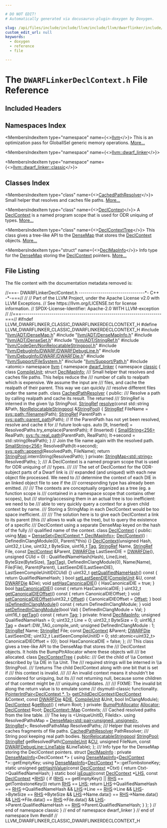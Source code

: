 ```yaml
---

# DO NOT EDIT!
# Automatically generated via docusaurus-plugin-doxygen by Doxygen.

slug: /api/files/include/include/llvm/include/llvm/dwarflinker/include/llvm/dwarflinker/classic/dwarflinkerdeclcontext-h
custom_edit_url: null
keywords:
  - doxygen
  - reference
  - file

---
```





# The `DWARFLinkerDeclContext.h` File Reference

<DoxygenPage pluginConfig={pluginConfig}>



## Included Headers

<IncludesList>
<IncludesListItem
  filePath="llvm/ADT/DenseMap.h"
  permalink="/docs/api/files/include/include/llvm/include/llvm/adt/densemap-h"
  isLocal="true" />
<IncludesListItem
  filePath="llvm/ADT/DenseMapInfo.h"
  permalink="/docs/api/files/include/include/llvm/include/llvm/adt/densemapinfo-h"
  isLocal="true" />
<IncludesListItem
  filePath="llvm/ADT/DenseSet.h"
  permalink="/docs/api/files/include/include/llvm/include/llvm/adt/denseset-h"
  isLocal="true" />
<IncludesListItem
  filePath="llvm/ADT/StringRef.h"
  permalink="/docs/api/files/include/include/llvm/include/llvm/adt/stringref-h"
  isLocal="true" />
<IncludesListItem
  filePath="llvm/CodeGen/NonRelocatableStringpool.h"
  permalink="/docs/api/files/include/include/llvm/include/llvm/codegen/nonrelocatablestringpool-h"
  isLocal="true" />
<IncludesListItem
  filePath="llvm/DebugInfo/DWARF/DWARFDebugLine.h"
  permalink="/docs/api/files/include/include/llvm/include/llvm/debuginfo/include/llvm/debuginfo/dwarf/dwarfdebugline-h"
  isLocal="true" />
<IncludesListItem
  filePath="llvm/DebugInfo/DWARF/DWARFDie.h"
  permalink="/docs/api/files/include/include/llvm/include/llvm/debuginfo/include/llvm/debuginfo/dwarf/dwarfdie-h"
  isLocal="true" />
<IncludesListItem
  filePath="llvm/Support/FileSystem.h"
  permalink="/docs/api/files/include/include/llvm/include/llvm/support/filesystem-h"
  isLocal="true" />
<IncludesListItem
  filePath="llvm/Support/Path.h"
  permalink="/docs/api/files/include/include/llvm/include/llvm/support/path-h"
  isLocal="true" />
<IncludesListItem
  filePath="atomic"
  permalink=""
  isLocal="false" />
</IncludesList>

## Namespaces Index

<MembersIndex>

<MembersIndexItem
  type="namespace"
  name={<><a href="/docs/api/namespaces/llvm">llvm</a></>}>
This is an optimization pass for GlobalISel generic memory operations. <a href="/docs/api/namespaces/llvm/#details">More...</a>
</MembersIndexItem>

<MembersIndexItem
  type="namespace"
  name={<><a href="/docs/api/namespaces/llvm/dwarf-linker">llvm::dwarf_linker</a></>}>
</MembersIndexItem>

<MembersIndexItem
  type="namespace"
  name={<><a href="/docs/api/namespaces/llvm/dwarf-linker/classic">llvm::dwarf_linker::classic</a></>}>
</MembersIndexItem>

</MembersIndex>

## Classes Index

<MembersIndex>

<MembersIndexItem
  type="class"
  name={<><a href="/docs/api/classes/llvm/dwarf-linker/classic/cachedpathresolver">CachedPathResolver</a></>}>
Small helper that resolves and caches file paths. <a href="/docs/api/classes/llvm/dwarf-linker/classic/cachedpathresolver/#details">More...</a>
</MembersIndexItem>

<MembersIndexItem
  type="class"
  name={<><a href="/docs/api/classes/llvm/dwarf-linker/classic/declcontext">DeclContext</a></>}>
A <a href="/docs/api/classes/llvm/dwarf-linker/classic/declcontext">DeclContext</a> is a named program scope that is used for ODR uniquing of types. <a href="/docs/api/classes/llvm/dwarf-linker/classic/declcontext/#details">More...</a>
</MembersIndexItem>

<MembersIndexItem
  type="class"
  name={<><a href="/docs/api/classes/llvm/dwarf-linker/classic/declcontexttree">DeclContextTree</a></>}>
This class gives a tree-like API to the <a href="/docs/api/classes/llvm/densemap">DenseMap</a> that stores the <a href="/docs/api/classes/llvm/dwarf-linker/classic/declcontext">DeclContext</a> objects. <a href="/docs/api/classes/llvm/dwarf-linker/classic/declcontexttree/#details">More...</a>
</MembersIndexItem>

<MembersIndexItem
  type="struct"
  name={<><a href="/docs/api/structs/llvm/dwarf-linker/classic/declmapinfo">DeclMapInfo</a></>}>
Info type for the <a href="/docs/api/classes/llvm/densemap">DenseMap</a> storing the <a href="/docs/api/classes/llvm/dwarf-linker/classic/declcontext">DeclContext</a> pointers. <a href="/docs/api/structs/llvm/dwarf-linker/classic/declmapinfo/#details">More...</a>
</MembersIndexItem>

</MembersIndex>


## File Listing

The file content with the documentation metadata removed is:

<ProgramListing>

<Link id="l00001" /><CodeLine lineNumber="1"><Highlight kind="comment">//===- DWARFLinkerDeclContext.h ---------------------------------&#42;- C++ -&#42;-===//</Highlight><Highlight kind="normal"></Highlight></CodeLine>
<Link id="l00002" /><CodeLine lineNumber="2"><Highlight kind="normal"></Highlight><Highlight kind="comment">//</Highlight><Highlight kind="normal"></Highlight></CodeLine>
<Link id="l00003" /><CodeLine lineNumber="3"><Highlight kind="normal"></Highlight><Highlight kind="comment">// Part of the LLVM Project, under the Apache License v2.0 with LLVM Exceptions.</Highlight><Highlight kind="normal"></Highlight></CodeLine>
<Link id="l00004" /><CodeLine lineNumber="4"><Highlight kind="normal"></Highlight><Highlight kind="comment">// See https://llvm.org/LICENSE.txt for license information.</Highlight><Highlight kind="normal"></Highlight></CodeLine>
<Link id="l00005" /><CodeLine lineNumber="5"><Highlight kind="normal"></Highlight><Highlight kind="comment">// SPDX-License-Identifier: Apache-2.0 WITH LLVM-exception</Highlight><Highlight kind="normal"></Highlight></CodeLine>
<Link id="l00006" /><CodeLine lineNumber="6"><Highlight kind="normal"></Highlight><Highlight kind="comment">//</Highlight><Highlight kind="normal"></Highlight></CodeLine>
<Link id="l00007" /><CodeLine lineNumber="7"><Highlight kind="normal"></Highlight><Highlight kind="comment">//===----------------------------------------------------------------------===//</Highlight><Highlight kind="normal"></Highlight></CodeLine>
<Link id="l00008" /><CodeLine lineNumber="8"><Highlight kind="normal"></Highlight></CodeLine>
<Link id="l00009" /><CodeLine lineNumber="9"><Highlight kind="normal"></Highlight><Highlight kind="preprocessor">#ifndef LLVM&#95;DWARFLINKER&#95;CLASSIC&#95;DWARFLINKERDECLCONTEXT&#95;H</Highlight><Highlight kind="normal"></Highlight></CodeLine>
<Link id="l00010" /><CodeLine lineNumber="10"><Highlight kind="normal"></Highlight><Highlight kind="preprocessor">#define LLVM&#95;DWARFLINKER&#95;CLASSIC&#95;DWARFLINKERDECLCONTEXT&#95;H</Highlight><Highlight kind="normal"></Highlight></CodeLine>
<Link id="l00011" /><CodeLine lineNumber="11"><Highlight kind="normal"></Highlight></CodeLine>
<Link id="l00012" /><CodeLine lineNumber="12"><Highlight kind="normal"></Highlight><Highlight kind="preprocessor">#include &quot;<a href="/docs/api/files/include/include/llvm/include/llvm/adt/densemap-h">llvm/ADT/DenseMap.h</a>&quot;</Highlight><Highlight kind="normal"></Highlight></CodeLine>
<Link id="l00013" /><CodeLine lineNumber="13"><Highlight kind="normal"></Highlight><Highlight kind="preprocessor">#include &quot;<a href="/docs/api/files/include/include/llvm/include/llvm/adt/densemapinfo-h">llvm/ADT/DenseMapInfo.h</a>&quot;</Highlight><Highlight kind="normal"></Highlight></CodeLine>
<Link id="l00014" /><CodeLine lineNumber="14"><Highlight kind="normal"></Highlight><Highlight kind="preprocessor">#include &quot;<a href="/docs/api/files/include/include/llvm/include/llvm/adt/denseset-h">llvm/ADT/DenseSet.h</a>&quot;</Highlight><Highlight kind="normal"></Highlight></CodeLine>
<Link id="l00015" /><CodeLine lineNumber="15"><Highlight kind="normal"></Highlight><Highlight kind="preprocessor">#include &quot;<a href="/docs/api/files/include/include/llvm/include/llvm/adt/stringref-h">llvm/ADT/StringRef.h</a>&quot;</Highlight><Highlight kind="normal"></Highlight></CodeLine>
<Link id="l00016" /><CodeLine lineNumber="16"><Highlight kind="normal"></Highlight><Highlight kind="preprocessor">#include &quot;<a href="/docs/api/files/include/include/llvm/include/llvm/codegen/nonrelocatablestringpool-h">llvm/CodeGen/NonRelocatableStringpool.h</a>&quot;</Highlight><Highlight kind="normal"></Highlight></CodeLine>
<Link id="l00017" /><CodeLine lineNumber="17"><Highlight kind="normal"></Highlight><Highlight kind="preprocessor">#include &quot;<a href="/docs/api/files/include/include/llvm/include/llvm/debuginfo/include/llvm/debuginfo/dwarf/dwarfdebugline-h">llvm/DebugInfo/DWARF/DWARFDebugLine.h</a>&quot;</Highlight><Highlight kind="normal"></Highlight></CodeLine>
<Link id="l00018" /><CodeLine lineNumber="18"><Highlight kind="normal"></Highlight><Highlight kind="preprocessor">#include &quot;<a href="/docs/api/files/include/include/llvm/include/llvm/debuginfo/include/llvm/debuginfo/dwarf/dwarfdie-h">llvm/DebugInfo/DWARF/DWARFDie.h</a>&quot;</Highlight><Highlight kind="normal"></Highlight></CodeLine>
<Link id="l00019" /><CodeLine lineNumber="19"><Highlight kind="normal"></Highlight><Highlight kind="preprocessor">#include &quot;<a href="/docs/api/files/include/include/llvm/include/llvm/support/filesystem-h">llvm/Support/FileSystem.h</a>&quot;</Highlight><Highlight kind="normal"></Highlight></CodeLine>
<Link id="l00020" /><CodeLine lineNumber="20"><Highlight kind="normal"></Highlight><Highlight kind="preprocessor">#include &quot;<a href="/docs/api/files/include/include/llvm/include/llvm/support/path-h">llvm/Support/Path.h</a>&quot;</Highlight><Highlight kind="normal"></Highlight></CodeLine>
<Link id="l00021" /><CodeLine lineNumber="21"><Highlight kind="normal"></Highlight><Highlight kind="preprocessor">#include &lt;atomic&gt;</Highlight><Highlight kind="normal"></Highlight></CodeLine>
<Link id="l00022" /><CodeLine lineNumber="22"><Highlight kind="normal"></Highlight></CodeLine>
<Link id="l00023" /><CodeLine lineNumber="23"><Highlight kind="normal"></Highlight><Highlight kind="keyword">namespace </Highlight><Highlight kind="normal"><a href="/docs/api/namespaces/llvm">llvm</a> &#123;</Highlight></CodeLine>
<Link id="l00024" /><CodeLine lineNumber="24"><Highlight kind="normal"></Highlight><Highlight kind="keyword">namespace </Highlight><Highlight kind="normal"><a href="/docs/api/namespaces/llvm/dwarf-linker">dwarf&#95;linker</a> &#123;</Highlight></CodeLine>
<Link id="l00025" /><CodeLine lineNumber="25"><Highlight kind="normal"></Highlight><Highlight kind="keyword">namespace </Highlight><Highlight kind="normal"><a href="/docs/api/namespaces/llvm/dwarf-linker/classic">classic</a> &#123;</Highlight></CodeLine>
<Link id="l00026" /><CodeLine lineNumber="26"><Highlight kind="normal"></Highlight></CodeLine>
<Link id="l00027" /><CodeLine lineNumber="27"><Highlight kind="normal"></Highlight><Highlight kind="keyword">class </Highlight><Highlight kind="normal"><a href="/docs/api/classes/llvm/dwarf-linker/classic/compileunit">CompileUnit</a>;</Highlight></CodeLine>
<Link id="l00028" /><CodeLine lineNumber="28"><Highlight kind="normal"></Highlight><Highlight kind="keyword">struct </Highlight><Highlight kind="normal"><a href="/docs/api/structs/llvm/dwarf-linker/classic/declmapinfo">DeclMapInfo</a>;</Highlight></CodeLine>
<Link id="l00029" /><CodeLine lineNumber="29"><Highlight kind="normal"></Highlight><Highlight kind="comment"></Highlight></CodeLine>
<Link id="l00030" /><CodeLine lineNumber="30"><Highlight kind="comment">/// Small helper that resolves and caches file paths. This helps reduce the</Highlight></CodeLine>
<Link id="l00031" /><CodeLine lineNumber="31"><Highlight kind="comment">/// number of calls to realpath which is expensive. We assume the input are</Highlight></CodeLine>
<Link id="l00032" /><CodeLine lineNumber="32"><Highlight kind="comment">/// files, and cache the realpath of their parent. This way we can quickly</Highlight></CodeLine>
<Link id="l00033" /><CodeLine lineNumber="33"><Highlight kind="comment">/// resolve different files under the same path.</Highlight><Highlight kind="normal"></Highlight></CodeLine>
<Link id="l00034" /><CodeLine lineNumber="34" lineLink="/docs/api/classes/llvm/dwarf-linker/classic/cachedpathresolver"><Highlight kind="normal"></Highlight><Highlight kind="keyword">class </Highlight><Highlight kind="normal"><a href="/docs/api/classes/llvm/dwarf-linker/classic/cachedpathresolver">CachedPathResolver</a> &#123;</Highlight></CodeLine>
<Link id="l00035" /><CodeLine lineNumber="35"><Highlight kind="normal"></Highlight><Highlight kind="keyword">public</Highlight><Highlight kind="normal">:</Highlight><Highlight kind="comment"></Highlight></CodeLine>
<Link id="l00036" /><CodeLine lineNumber="36"><Highlight kind="comment">  /// Resolve a path by calling realpath and cache its result. The returned</Highlight></CodeLine>
<Link id="l00037" /><CodeLine lineNumber="37"><Highlight kind="comment">  /// StringRef is interned in the given \\p StringPool.</Highlight><Highlight kind="normal"></Highlight></CodeLine>
<Link id="l00038" /><CodeLine lineNumber="38" lineLink="/docs/api/classes/llvm/dwarf-linker/classic/cachedpathresolver/#a83dd2ec674ed050c3d4dd6f9541f8fd4"><Highlight kind="normal">  <a href="/docs/api/classes/llvm/stringref">StringRef</a> <a href="/docs/api/classes/llvm/dwarf-linker/classic/cachedpathresolver/#a83dd2ec674ed050c3d4dd6f9541f8fd4">resolve</a>(</Highlight><Highlight kind="keyword">const</Highlight><Highlight kind="normal"> std::string &amp;Path,</Highlight></CodeLine>
<Link id="l00039" /><CodeLine lineNumber="39"><Highlight kind="normal">                    <a href="/docs/api/classes/llvm/nonrelocatablestringpool">NonRelocatableStringpool</a> &amp;<a href="/docs/api/classes/llvm/dwarf-linker/stringpool">StringPool</a>) &#123;</Highlight></CodeLine>
<Link id="l00040" /><CodeLine lineNumber="40"><Highlight kind="normal">    <a href="/docs/api/classes/llvm/stringref">StringRef</a> FileName = <a href="/docs/api/namespaces/llvm/sys/path/#aa56d25bb5127dd7a5831c25764f76cbe">sys::path::filename</a>(Path);</Highlight></CodeLine>
<Link id="l00041" /><CodeLine lineNumber="41"><Highlight kind="normal">    <a href="/docs/api/classes/llvm/stringref">StringRef</a> ParentPath = <a href="/docs/api/namespaces/llvm/sys/path/#a5326427c87607b2364a1fcdf13fa0eea">sys::path::parent&#95;path</a>(Path);</Highlight></CodeLine>
<Link id="l00042" /><CodeLine lineNumber="42"><Highlight kind="normal"></Highlight></CodeLine>
<Link id="l00043" /><CodeLine lineNumber="43"><Highlight kind="normal">    </Highlight><Highlight kind="comment">// If the ParentPath has not yet been resolved, resolve and cache it for</Highlight><Highlight kind="normal"></Highlight></CodeLine>
<Link id="l00044" /><CodeLine lineNumber="44"><Highlight kind="normal">    </Highlight><Highlight kind="comment">// future look-ups.</Highlight><Highlight kind="normal"></Highlight></CodeLine>
<Link id="l00045" /><CodeLine lineNumber="45"><Highlight kind="normal">    </Highlight><Highlight kind="keyword">auto</Highlight><Highlight kind="normal"> &#91;It, Inserted&#93; = ResolvedPaths.try&#95;emplace(ParentPath);</Highlight></CodeLine>
<Link id="l00046" /><CodeLine lineNumber="46"><Highlight kind="normal">    </Highlight><Highlight kind="keywordflow">if</Highlight><Highlight kind="normal"> (Inserted) &#123;</Highlight></CodeLine>
<Link id="l00047" /><CodeLine lineNumber="47"><Highlight kind="normal">      <a href="/docs/api/classes/llvm/smallstring">SmallString&lt;256&gt;</a> RealPath;</Highlight></CodeLine>
<Link id="l00048" /><CodeLine lineNumber="48"><Highlight kind="normal">      <a href="/docs/api/namespaces/llvm/sys/fs/#a2363fbfbd0a348f5d81fc3d3223ecae3">sys::fs::real&#95;path</a>(ParentPath, RealPath);</Highlight></CodeLine>
<Link id="l00049" /><CodeLine lineNumber="49"><Highlight kind="normal">      It-&gt;second = std::string(RealPath);</Highlight></CodeLine>
<Link id="l00050" /><CodeLine lineNumber="50"><Highlight kind="normal">    &#125;</Highlight></CodeLine>
<Link id="l00051" /><CodeLine lineNumber="51"><Highlight kind="normal"></Highlight></CodeLine>
<Link id="l00052" /><CodeLine lineNumber="52"><Highlight kind="normal">    </Highlight><Highlight kind="comment">// Join the file name again with the resolved path.</Highlight><Highlight kind="normal"></Highlight></CodeLine>
<Link id="l00053" /><CodeLine lineNumber="53"><Highlight kind="normal">    <a href="/docs/api/classes/llvm/smallstring">SmallString&lt;256&gt;</a> ResolvedPath(It-&gt;second);</Highlight></CodeLine>
<Link id="l00054" /><CodeLine lineNumber="54"><Highlight kind="normal">    <a href="/docs/api/namespaces/llvm/sys/path/#acb80894344c78dacf8d5ff8c23be697d">sys::path::append</a>(ResolvedPath, FileName);</Highlight></CodeLine>
<Link id="l00055" /><CodeLine lineNumber="55"><Highlight kind="normal">    </Highlight><Highlight kind="keywordflow">return</Highlight><Highlight kind="normal"> <a href="/docs/api/classes/llvm/dwarf-linker/stringpool">StringPool</a>.internString(ResolvedPath);</Highlight></CodeLine>
<Link id="l00056" /><CodeLine lineNumber="56"><Highlight kind="normal">  &#125;</Highlight></CodeLine>
<Link id="l00057" /><CodeLine lineNumber="57"><Highlight kind="normal"></Highlight></CodeLine>
<Link id="l00058" /><CodeLine lineNumber="58"><Highlight kind="normal"></Highlight><Highlight kind="keyword">private</Highlight><Highlight kind="normal">:</Highlight></CodeLine>
<Link id="l00059" /><CodeLine lineNumber="59"><Highlight kind="normal">  <a href="/docs/api/classes/llvm/stringmap">StringMap&lt;std::string&gt;</a> ResolvedPaths;</Highlight></CodeLine>
<Link id="l00060" /><CodeLine lineNumber="60"><Highlight kind="normal">&#125;;</Highlight></CodeLine>
<Link id="l00061" /><CodeLine lineNumber="61"><Highlight kind="normal"></Highlight><Highlight kind="comment"></Highlight></CodeLine>
<Link id="l00062" /><CodeLine lineNumber="62"><Highlight kind="comment">/// A DeclContext is a named program scope that is used for ODR uniquing of</Highlight></CodeLine>
<Link id="l00063" /><CodeLine lineNumber="63"><Highlight kind="comment">/// types.</Highlight></CodeLine>
<Link id="l00064" /><CodeLine lineNumber="64"><Highlight kind="comment">///</Highlight></CodeLine>
<Link id="l00065" /><CodeLine lineNumber="65"><Highlight kind="comment">/// The set of DeclContext for the ODR-subject parts of a Dwarf link is</Highlight></CodeLine>
<Link id="l00066" /><CodeLine lineNumber="66"><Highlight kind="comment">/// expanded (and uniqued) with each new object file processed. We need to</Highlight></CodeLine>
<Link id="l00067" /><CodeLine lineNumber="67"><Highlight kind="comment">/// determine the context of each DIE in an linked object file to see if the</Highlight></CodeLine>
<Link id="l00068" /><CodeLine lineNumber="68"><Highlight kind="comment">/// corresponding type has already been emitted.</Highlight></CodeLine>
<Link id="l00069" /><CodeLine lineNumber="69"><Highlight kind="comment">///</Highlight></CodeLine>
<Link id="l00070" /><CodeLine lineNumber="70"><Highlight kind="comment">/// The contexts are conceptually organized as a tree (eg. a function scope is</Highlight></CodeLine>
<Link id="l00071" /><CodeLine lineNumber="71"><Highlight kind="comment">/// contained in a namespace scope that contains other scopes), but</Highlight></CodeLine>
<Link id="l00072" /><CodeLine lineNumber="72"><Highlight kind="comment">/// storing/accessing them in an actual tree is too inefficient: we need to be</Highlight></CodeLine>
<Link id="l00073" /><CodeLine lineNumber="73"><Highlight kind="comment">/// able to very quickly query a context for a given child context by name.</Highlight></CodeLine>
<Link id="l00074" /><CodeLine lineNumber="74"><Highlight kind="comment">/// Storing a StringMap in each DeclContext would be too space inefficient.</Highlight></CodeLine>
<Link id="l00075" /><CodeLine lineNumber="75"><Highlight kind="comment">///</Highlight></CodeLine>
<Link id="l00076" /><CodeLine lineNumber="76"><Highlight kind="comment">/// The solution here is to give each DeclContext a link to its parent (this</Highlight></CodeLine>
<Link id="l00077" /><CodeLine lineNumber="77"><Highlight kind="comment">/// allows to walk up the tree), but to query the existence of a specific</Highlight></CodeLine>
<Link id="l00078" /><CodeLine lineNumber="78"><Highlight kind="comment">/// DeclContext using a separate DenseMap keyed on the hash of the fully</Highlight></CodeLine>
<Link id="l00079" /><CodeLine lineNumber="79"><Highlight kind="comment">/// qualified name of the context.</Highlight><Highlight kind="normal"></Highlight></CodeLine>
<Link id="l00080" /><CodeLine lineNumber="80" lineLink="/docs/api/classes/llvm/dwarf-linker/classic/declcontext"><Highlight kind="normal"></Highlight><Highlight kind="keyword">class </Highlight><Highlight kind="normal"><a href="/docs/api/classes/llvm/dwarf-linker/classic/declcontext/#af76758f3048312cbeb926522dfe920c1">DeclContext</a> &#123;</Highlight></CodeLine>
<Link id="l00081" /><CodeLine lineNumber="81"><Highlight kind="normal"></Highlight><Highlight kind="keyword">public</Highlight><Highlight kind="normal">:</Highlight></CodeLine>
<Link id="l00082" /><CodeLine lineNumber="82" lineLink="/docs/api/classes/llvm/dwarf-linker/classic/declcontext/#a1ecad72119d95995bc84d91ff34fcdd5"><Highlight kind="normal">  </Highlight><Highlight kind="keyword">using </Highlight><Highlight kind="normal"><a href="/docs/api/classes/llvm/dwarf-linker/classic/declcontext/#a1ecad72119d95995bc84d91ff34fcdd5">Map</a> = <a href="/docs/api/classes/llvm/denseset">DenseSet&lt;DeclContext &#42;, DeclMapInfo&gt;</a>;</Highlight></CodeLine>
<Link id="l00083" /><CodeLine lineNumber="83"><Highlight kind="normal"></Highlight></CodeLine>
<Link id="l00084" /><CodeLine lineNumber="84" lineLink="/docs/api/classes/llvm/dwarf-linker/classic/declcontext/#af76758f3048312cbeb926522dfe920c1"><Highlight kind="normal">  <a href="/docs/api/classes/llvm/dwarf-linker/classic/declcontext/#af76758f3048312cbeb926522dfe920c1">DeclContext</a>() : DefinedInClangModule(0), Parent(&#42;this) &#123;&#125;</Highlight></CodeLine>
<Link id="l00085" /><CodeLine lineNumber="85"><Highlight kind="normal"></Highlight></CodeLine>
<Link id="l00086" /><CodeLine lineNumber="86" lineLink="/docs/api/classes/llvm/dwarf-linker/classic/declcontext/#ad938a91020c5efe1cfc53284e9f09620"><Highlight kind="normal">  <a href="/docs/api/classes/llvm/dwarf-linker/classic/declcontext/#ad938a91020c5efe1cfc53284e9f09620">DeclContext</a>(</Highlight><Highlight kind="keywordtype">unsigned</Highlight><Highlight kind="normal"> Hash, uint32&#95;t Line, uint32&#95;t ByteSize, uint16&#95;t <a href="/docs/api/namespaces/llvm/#ac226f3d2b9ca090171a8e0a8cb92c343ac101058e7ea21bbbf2a5ac893088e90b">Tag</a>,</Highlight></CodeLine>
<Link id="l00087" /><CodeLine lineNumber="87"><Highlight kind="normal">              <a href="/docs/api/classes/llvm/stringref">StringRef</a> Name, <a href="/docs/api/classes/llvm/stringref">StringRef</a> File, </Highlight><Highlight kind="keyword">const</Highlight><Highlight kind="normal"> <a href="/docs/api/classes/llvm/dwarf-linker/classic/declcontext/#af76758f3048312cbeb926522dfe920c1">DeclContext</a> &amp;Parent,</Highlight></CodeLine>
<Link id="l00088" /><CodeLine lineNumber="88"><Highlight kind="normal">              <a href="/docs/api/classes/llvm/dwarfdie">DWARFDie</a> LastSeenDIE = <a href="/docs/api/classes/llvm/dwarfdie">DWARFDie</a>(), </Highlight><Highlight kind="keywordtype">unsigned</Highlight><Highlight kind="normal"> CUId = 0)</Highlight></CodeLine>
<Link id="l00089" /><CodeLine lineNumber="89"><Highlight kind="normal">      : QualifiedNameHash(Hash), Line(Line), ByteSize(ByteSize), <a href="/docs/api/namespaces/llvm/#ac226f3d2b9ca090171a8e0a8cb92c343ac101058e7ea21bbbf2a5ac893088e90b">Tag</a>(<a href="/docs/api/namespaces/llvm/#ac226f3d2b9ca090171a8e0a8cb92c343ac101058e7ea21bbbf2a5ac893088e90b">Tag</a>),</Highlight></CodeLine>
<Link id="l00090" /><CodeLine lineNumber="90"><Highlight kind="normal">        DefinedInClangModule(0), Name(Name), File(File), Parent(Parent),</Highlight></CodeLine>
<Link id="l00091" /><CodeLine lineNumber="91"><Highlight kind="normal">        LastSeenDIE(LastSeenDIE), LastSeenCompileUnitID(CUId) &#123;&#125;</Highlight></CodeLine>
<Link id="l00092" /><CodeLine lineNumber="92"><Highlight kind="normal"></Highlight></CodeLine>
<Link id="l00093" /><CodeLine lineNumber="93" lineLink="/docs/api/classes/llvm/dwarf-linker/classic/declcontext/#a72e134b2c25154ec9c11a14fdc0c401b"><Highlight kind="normal">  uint32&#95;t <a href="/docs/api/classes/llvm/dwarf-linker/classic/declcontext/#a72e134b2c25154ec9c11a14fdc0c401b">getQualifiedNameHash</a>()</Highlight><Highlight kind="keyword"> const </Highlight><Highlight kind="normal">&#123; </Highlight><Highlight kind="keywordflow">return</Highlight><Highlight kind="normal"> QualifiedNameHash; &#125;</Highlight></CodeLine>
<Link id="l00094" /><CodeLine lineNumber="94"><Highlight kind="normal"></Highlight></CodeLine>
<Link id="l00095" /><CodeLine lineNumber="95"><Highlight kind="normal">  </Highlight><Highlight kind="keywordtype">bool</Highlight><Highlight kind="normal"> <a href="/docs/api/classes/llvm/dwarf-linker/classic/declcontext/#ae30b2bbf9086ea752acb7a645fc6e688">setLastSeenDIE</a>(<a href="/docs/api/classes/llvm/dwarf-linker/classic/compileunit">CompileUnit</a> &amp;U, </Highlight><Highlight kind="keyword">const</Highlight><Highlight kind="normal"> <a href="/docs/api/classes/llvm/dwarfdie">DWARFDie</a> &amp;Die);</Highlight></CodeLine>
<Link id="l00096" /><CodeLine lineNumber="96"><Highlight kind="normal"></Highlight></CodeLine>
<Link id="l00097" /><CodeLine lineNumber="97" lineLink="/docs/api/classes/llvm/dwarf-linker/classic/declcontext/#a957a59c0dbc0ead3fc5742073e42129c"><Highlight kind="normal">  </Highlight><Highlight kind="keywordtype">void</Highlight><Highlight kind="normal"> <a href="/docs/api/classes/llvm/dwarf-linker/classic/declcontext/#a957a59c0dbc0ead3fc5742073e42129c">setHasCanonicalDIE</a>() &#123; HasCanonicalDIE = </Highlight><Highlight kind="keyword">true</Highlight><Highlight kind="normal">; &#125;</Highlight></CodeLine>
<Link id="l00098" /><CodeLine lineNumber="98"><Highlight kind="normal"></Highlight></CodeLine>
<Link id="l00099" /><CodeLine lineNumber="99" lineLink="/docs/api/classes/llvm/dwarf-linker/classic/declcontext/#a148c449f20cbba036280051cac77e13a"><Highlight kind="normal">  </Highlight><Highlight kind="keywordtype">bool</Highlight><Highlight kind="normal"> <a href="/docs/api/classes/llvm/dwarf-linker/classic/declcontext/#a148c449f20cbba036280051cac77e13a">hasCanonicalDIE</a>()</Highlight><Highlight kind="keyword"> const </Highlight><Highlight kind="normal">&#123; </Highlight><Highlight kind="keywordflow">return</Highlight><Highlight kind="normal"> HasCanonicalDIE; &#125;</Highlight></CodeLine>
<Link id="l00100" /><CodeLine lineNumber="100"><Highlight kind="normal"></Highlight></CodeLine>
<Link id="l00101" /><CodeLine lineNumber="101" lineLink="/docs/api/classes/llvm/dwarf-linker/classic/declcontext/#a398703d3a38108ed0712ef334cb77603"><Highlight kind="normal">  uint32&#95;t <a href="/docs/api/classes/llvm/dwarf-linker/classic/declcontext/#a398703d3a38108ed0712ef334cb77603">getCanonicalDIEOffset</a>()</Highlight><Highlight kind="keyword"> const </Highlight><Highlight kind="normal">&#123; </Highlight><Highlight kind="keywordflow">return</Highlight><Highlight kind="normal"> CanonicalDIEOffset; &#125;</Highlight></CodeLine>
<Link id="l00102" /><CodeLine lineNumber="102" lineLink="/docs/api/classes/llvm/dwarf-linker/classic/declcontext/#ad73ad5ba1be1be21a263e1b342a71d1d"><Highlight kind="normal">  </Highlight><Highlight kind="keywordtype">void</Highlight><Highlight kind="normal"> <a href="/docs/api/classes/llvm/dwarf-linker/classic/declcontext/#ad73ad5ba1be1be21a263e1b342a71d1d">setCanonicalDIEOffset</a>(uint32&#95;t <a href="/docs/api/namespaces/llvm/#a05f5b9a11bdcc5feba62899f95dcf878a3134224cba2545bc57954d3b072aebb4">Offset</a>) &#123; CanonicalDIEOffset = <a href="/docs/api/namespaces/llvm/#a05f5b9a11bdcc5feba62899f95dcf878a3134224cba2545bc57954d3b072aebb4">Offset</a>; &#125;</Highlight></CodeLine>
<Link id="l00103" /><CodeLine lineNumber="103"><Highlight kind="normal"></Highlight></CodeLine>
<Link id="l00104" /><CodeLine lineNumber="104" lineLink="/docs/api/classes/llvm/dwarf-linker/classic/declcontext/#a923d233b231246d29c18ab07b49e5525"><Highlight kind="normal">  </Highlight><Highlight kind="keywordtype">bool</Highlight><Highlight kind="normal"> <a href="/docs/api/classes/llvm/dwarf-linker/classic/declcontext/#a923d233b231246d29c18ab07b49e5525">isDefinedInClangModule</a>()</Highlight><Highlight kind="keyword"> const </Highlight><Highlight kind="normal">&#123; </Highlight><Highlight kind="keywordflow">return</Highlight><Highlight kind="normal"> DefinedInClangModule; &#125;</Highlight></CodeLine>
<Link id="l00105" /><CodeLine lineNumber="105" lineLink="/docs/api/classes/llvm/dwarf-linker/classic/declcontext/#ad453f4996567cda7ded554d48a08448c"><Highlight kind="normal">  </Highlight><Highlight kind="keywordtype">void</Highlight><Highlight kind="normal"> <a href="/docs/api/classes/llvm/dwarf-linker/classic/declcontext/#ad453f4996567cda7ded554d48a08448c">setDefinedInClangModule</a>(</Highlight><Highlight kind="keywordtype">bool</Highlight><Highlight kind="normal"> Val) &#123; DefinedInClangModule = Val; &#125;</Highlight></CodeLine>
<Link id="l00106" /><CodeLine lineNumber="106"><Highlight kind="normal"></Highlight></CodeLine>
<Link id="l00107" /><CodeLine lineNumber="107" lineLink="/docs/api/classes/llvm/dwarf-linker/classic/declcontext/#a8569ced4fce12d65531b73aa700486cb"><Highlight kind="normal">  uint16&#95;t <a href="/docs/api/classes/llvm/dwarf-linker/classic/declcontext/#a8569ced4fce12d65531b73aa700486cb">getTag</a>()</Highlight><Highlight kind="keyword"> const </Highlight><Highlight kind="normal">&#123; </Highlight><Highlight kind="keywordflow">return</Highlight><Highlight kind="normal"> <a href="/docs/api/namespaces/llvm/#ac226f3d2b9ca090171a8e0a8cb92c343ac101058e7ea21bbbf2a5ac893088e90b">Tag</a>; &#125;</Highlight></CodeLine>
<Link id="l00108" /><CodeLine lineNumber="108"><Highlight kind="normal"></Highlight></CodeLine>
<Link id="l00109" /><CodeLine lineNumber="109"><Highlight kind="normal"></Highlight><Highlight kind="keyword">private</Highlight><Highlight kind="normal">:</Highlight></CodeLine>
<Link id="l00110" /><CodeLine lineNumber="110"><Highlight kind="normal">  </Highlight><Highlight kind="keyword">friend</Highlight><Highlight kind="normal"> <a href="/docs/api/structs/llvm/dwarf-linker/classic/declmapinfo">DeclMapInfo</a>;</Highlight></CodeLine>
<Link id="l00111" /><CodeLine lineNumber="111"><Highlight kind="normal"></Highlight></CodeLine>
<Link id="l00112" /><CodeLine lineNumber="112"><Highlight kind="normal">  </Highlight><Highlight kind="keywordtype">unsigned</Highlight><Highlight kind="normal"> QualifiedNameHash = 0;</Highlight></CodeLine>
<Link id="l00113" /><CodeLine lineNumber="113"><Highlight kind="normal">  uint32&#95;t Line = 0;</Highlight></CodeLine>
<Link id="l00114" /><CodeLine lineNumber="114"><Highlight kind="normal">  uint32&#95;t ByteSize = 0;</Highlight></CodeLine>
<Link id="l00115" /><CodeLine lineNumber="115"><Highlight kind="normal">  uint16&#95;t <a href="/docs/api/namespaces/llvm/#ac226f3d2b9ca090171a8e0a8cb92c343ac101058e7ea21bbbf2a5ac893088e90b">Tag</a> = dwarf::DW&#95;TAG&#95;compile&#95;unit;</Highlight></CodeLine>
<Link id="l00116" /><CodeLine lineNumber="116"><Highlight kind="normal">  </Highlight><Highlight kind="keywordtype">unsigned</Highlight><Highlight kind="normal"> DefinedInClangModule : 1;</Highlight></CodeLine>
<Link id="l00117" /><CodeLine lineNumber="117"><Highlight kind="normal">  <a href="/docs/api/classes/llvm/stringref">StringRef</a> Name;</Highlight></CodeLine>
<Link id="l00118" /><CodeLine lineNumber="118"><Highlight kind="normal">  <a href="/docs/api/classes/llvm/stringref">StringRef</a> File;</Highlight></CodeLine>
<Link id="l00119" /><CodeLine lineNumber="119"><Highlight kind="normal">  </Highlight><Highlight kind="keyword">const</Highlight><Highlight kind="normal"> <a href="/docs/api/classes/llvm/dwarf-linker/classic/declcontext">DeclContext</a> &amp;Parent;</Highlight></CodeLine>
<Link id="l00120" /><CodeLine lineNumber="120"><Highlight kind="normal">  <a href="/docs/api/classes/llvm/dwarfdie">DWARFDie</a> LastSeenDIE;</Highlight></CodeLine>
<Link id="l00121" /><CodeLine lineNumber="121"><Highlight kind="normal">  uint32&#95;t LastSeenCompileUnitID = 0;</Highlight></CodeLine>
<Link id="l00122" /><CodeLine lineNumber="122"><Highlight kind="normal">  std::atomic&lt;uint32&#95;t&gt; CanonicalDIEOffset = &#123;0&#125;;</Highlight></CodeLine>
<Link id="l00123" /><CodeLine lineNumber="123"><Highlight kind="normal">  </Highlight><Highlight kind="keywordtype">bool</Highlight><Highlight kind="normal"> HasCanonicalDIE = </Highlight><Highlight kind="keyword">false</Highlight><Highlight kind="normal">;</Highlight></CodeLine>
<Link id="l00124" /><CodeLine lineNumber="124"><Highlight kind="normal">&#125;;</Highlight></CodeLine>
<Link id="l00125" /><CodeLine lineNumber="125"><Highlight kind="normal"></Highlight><Highlight kind="comment"></Highlight></CodeLine>
<Link id="l00126" /><CodeLine lineNumber="126"><Highlight kind="comment">/// This class gives a tree-like API to the DenseMap that stores the</Highlight></CodeLine>
<Link id="l00127" /><CodeLine lineNumber="127"><Highlight kind="comment">/// DeclContext objects. It holds the BumpPtrAllocator where these objects will</Highlight></CodeLine>
<Link id="l00128" /><CodeLine lineNumber="128"><Highlight kind="comment">/// be allocated.</Highlight><Highlight kind="normal"></Highlight></CodeLine>
<Link id="l00129" /><CodeLine lineNumber="129" lineLink="/docs/api/classes/llvm/dwarf-linker/classic/declcontexttree"><Highlight kind="normal"></Highlight><Highlight kind="keyword">class </Highlight><Highlight kind="normal"><a href="/docs/api/classes/llvm/dwarf-linker/classic/declcontexttree">DeclContextTree</a> &#123;</Highlight></CodeLine>
<Link id="l00130" /><CodeLine lineNumber="130"><Highlight kind="normal"></Highlight><Highlight kind="keyword">public</Highlight><Highlight kind="normal">:</Highlight><Highlight kind="comment"></Highlight></CodeLine>
<Link id="l00131" /><CodeLine lineNumber="131"><Highlight kind="comment">  /// Get the child of \\a Context described by \\a DIE in \\a Unit. The</Highlight></CodeLine>
<Link id="l00132" /><CodeLine lineNumber="132"><Highlight kind="comment">  /// required strings will be interned in \\a StringPool.</Highlight></CodeLine>
<Link id="l00133" /><CodeLine lineNumber="133"><Highlight kind="comment">  /// \\returns The child DeclContext along with one bit that is set if</Highlight></CodeLine>
<Link id="l00134" /><CodeLine lineNumber="134"><Highlight kind="comment">  /// this context is invalid.</Highlight></CodeLine>
<Link id="l00135" /><CodeLine lineNumber="135"><Highlight kind="comment">  ///</Highlight></CodeLine>
<Link id="l00136" /><CodeLine lineNumber="136"><Highlight kind="comment">  /// An invalid context means it shouldn&#39;t be considered for uniquing, but its</Highlight></CodeLine>
<Link id="l00137" /><CodeLine lineNumber="137"><Highlight kind="comment">  /// not returning null, because some children of that context might be</Highlight></CodeLine>
<Link id="l00138" /><CodeLine lineNumber="138"><Highlight kind="comment">  /// uniquing candidates.</Highlight></CodeLine>
<Link id="l00139" /><CodeLine lineNumber="139"><Highlight kind="comment">  ///</Highlight></CodeLine>
<Link id="l00140" /><CodeLine lineNumber="140"><Highlight kind="comment">  /// FIXME: The invalid bit along the return value is to emulate some</Highlight></CodeLine>
<Link id="l00141" /><CodeLine lineNumber="141"><Highlight kind="comment">  /// dsymutil-classic functionality.</Highlight><Highlight kind="normal"></Highlight></CodeLine>
<Link id="l00142" /><CodeLine lineNumber="142"><Highlight kind="normal">  <a href="/docs/api/classes/llvm/pointerintpair">PointerIntPair&lt;DeclContext &#42;, 1&gt;</a> <a href="/docs/api/classes/llvm/dwarf-linker/classic/declcontexttree/#a4bd9844a95feccd824a78e62c476f423">getChildDeclContext</a>(<a href="/docs/api/classes/llvm/dwarf-linker/classic/declcontext">DeclContext</a> &amp;Context,</Highlight></CodeLine>
<Link id="l00143" /><CodeLine lineNumber="143"><Highlight kind="normal">                                                       </Highlight><Highlight kind="keyword">const</Highlight><Highlight kind="normal"> <a href="/docs/api/classes/llvm/dwarfdie">DWARFDie</a> &amp;<a href="/docs/api/classes/llvm/die">DIE</a>,</Highlight></CodeLine>
<Link id="l00144" /><CodeLine lineNumber="144"><Highlight kind="normal">                                                       <a href="/docs/api/classes/llvm/dwarf-linker/classic/compileunit">CompileUnit</a> &amp;Unit,</Highlight></CodeLine>
<Link id="l00145" /><CodeLine lineNumber="145"><Highlight kind="normal">                                                       </Highlight><Highlight kind="keywordtype">bool</Highlight><Highlight kind="normal"> InClangModule);</Highlight></CodeLine>
<Link id="l00146" /><CodeLine lineNumber="146"><Highlight kind="normal"></Highlight></CodeLine>
<Link id="l00147" /><CodeLine lineNumber="147" lineLink="/docs/api/classes/llvm/dwarf-linker/classic/declcontexttree/#af8626f61b69ed2ebd28e34fd2a1f5379"><Highlight kind="normal">  <a href="/docs/api/classes/llvm/dwarf-linker/classic/declcontext">DeclContext</a> &amp;<a href="/docs/api/classes/llvm/dwarf-linker/classic/declcontexttree/#af8626f61b69ed2ebd28e34fd2a1f5379">getRoot</a>() &#123; </Highlight><Highlight kind="keywordflow">return</Highlight><Highlight kind="normal"> Root; &#125;</Highlight></CodeLine>
<Link id="l00148" /><CodeLine lineNumber="148"><Highlight kind="normal"></Highlight></CodeLine>
<Link id="l00149" /><CodeLine lineNumber="149"><Highlight kind="normal"></Highlight><Highlight kind="keyword">private</Highlight><Highlight kind="normal">:</Highlight></CodeLine>
<Link id="l00150" /><CodeLine lineNumber="150"><Highlight kind="normal">  <a href="/docs/api/namespaces/llvm/#a8e612822d4ba7bb36c9c79582a567108">BumpPtrAllocator</a> <a href="/docs/api/files/lib/lib/codegen/regallocbasic-cpp/#ad5d00e1d77644d95847b9bf8da12b759">Allocator</a>;</Highlight></CodeLine>
<Link id="l00151" /><CodeLine lineNumber="151"><Highlight kind="normal">  <a href="/docs/api/classes/llvm/dwarf-linker/classic/declcontext">DeclContext</a> Root;</Highlight></CodeLine>
<Link id="l00152" /><CodeLine lineNumber="152"><Highlight kind="normal">  <a href="/docs/api/classes/llvm/dwarf-linker/classic/declcontext/#a1ecad72119d95995bc84d91ff34fcdd5">DeclContext::Map</a> Contexts;</Highlight></CodeLine>
<Link id="l00153" /><CodeLine lineNumber="153"><Highlight kind="normal"></Highlight><Highlight kind="comment"></Highlight></CodeLine>
<Link id="l00154" /><CodeLine lineNumber="154"><Highlight kind="comment">  /// Cached resolved paths from the line table.</Highlight></CodeLine>
<Link id="l00155" /><CodeLine lineNumber="155"><Highlight kind="comment">  /// The key is &lt;UniqueUnitID, FileIdx&gt;.</Highlight><Highlight kind="normal"></Highlight></CodeLine>
<Link id="l00156" /><CodeLine lineNumber="156"><Highlight kind="normal">  </Highlight><Highlight kind="keyword">using </Highlight><Highlight kind="normal">ResolvedPathsMap = <a href="/docs/api/classes/llvm/densemap">DenseMap&lt;std::pair&lt;unsigned, unsigned&gt;</a>, <a href="/docs/api/classes/llvm/stringref">StringRef</a>&gt;;</Highlight></CodeLine>
<Link id="l00157" /><CodeLine lineNumber="157"><Highlight kind="normal">  ResolvedPathsMap ResolvedPaths;</Highlight></CodeLine>
<Link id="l00158" /><CodeLine lineNumber="158"><Highlight kind="normal"></Highlight><Highlight kind="comment"></Highlight></CodeLine>
<Link id="l00159" /><CodeLine lineNumber="159"><Highlight kind="comment">  /// Helper that resolves and caches fragments of file paths.</Highlight><Highlight kind="normal"></Highlight></CodeLine>
<Link id="l00160" /><CodeLine lineNumber="160"><Highlight kind="normal">  <a href="/docs/api/classes/llvm/dwarf-linker/classic/cachedpathresolver">CachedPathResolver</a> PathResolver;</Highlight></CodeLine>
<Link id="l00161" /><CodeLine lineNumber="161"><Highlight kind="normal"></Highlight><Highlight kind="comment"></Highlight></CodeLine>
<Link id="l00162" /><CodeLine lineNumber="162"><Highlight kind="comment">  /// String pool keeping real path bodies.</Highlight><Highlight kind="normal"></Highlight></CodeLine>
<Link id="l00163" /><CodeLine lineNumber="163"><Highlight kind="normal">  <a href="/docs/api/classes/llvm/nonrelocatablestringpool">NonRelocatableStringpool</a> <a href="/docs/api/classes/llvm/dwarf-linker/stringpool">StringPool</a>;</Highlight></CodeLine>
<Link id="l00164" /><CodeLine lineNumber="164"><Highlight kind="normal"></Highlight></CodeLine>
<Link id="l00165" /><CodeLine lineNumber="165"><Highlight kind="normal">  <a href="/docs/api/classes/llvm/stringref">StringRef</a> getResolvedPath(<a href="/docs/api/classes/llvm/dwarf-linker/classic/compileunit">CompileUnit</a> &amp;<a href="/docs/api/namespaces/cu">CU</a>, </Highlight><Highlight kind="keywordtype">unsigned</Highlight><Highlight kind="normal"> FileNum,</Highlight></CodeLine>
<Link id="l00166" /><CodeLine lineNumber="166"><Highlight kind="normal">                            </Highlight><Highlight kind="keyword">const</Highlight><Highlight kind="normal"> <a href="/docs/api/structs/llvm/dwarfdebugline/linetable">DWARFDebugLine::LineTable</a> &amp;LineTable);</Highlight></CodeLine>
<Link id="l00167" /><CodeLine lineNumber="167"><Highlight kind="normal">&#125;;</Highlight></CodeLine>
<Link id="l00168" /><CodeLine lineNumber="168"><Highlight kind="normal"></Highlight><Highlight kind="comment"></Highlight></CodeLine>
<Link id="l00169" /><CodeLine lineNumber="169"><Highlight kind="comment">/// Info type for the DenseMap storing the DeclContext pointers.</Highlight><Highlight kind="normal"></Highlight></CodeLine>
<Link id="l00170" /><CodeLine lineNumber="170" lineLink="/docs/api/structs/llvm/dwarf-linker/classic/declmapinfo"><Highlight kind="normal"></Highlight><Highlight kind="keyword">struct </Highlight><Highlight kind="normal"><a href="/docs/api/structs/llvm/dwarf-linker/classic/declmapinfo">DeclMapInfo</a> : </Highlight><Highlight kind="keyword">private</Highlight><Highlight kind="normal"> <a href="/docs/api/structs/llvm/densemapinfo">DenseMapInfo</a>&lt;DeclContext &#42;&gt; &#123;</Highlight></CodeLine>
<Link id="l00171" /><CodeLine lineNumber="171"><Highlight kind="normal">  </Highlight><Highlight kind="keyword">using </Highlight><Highlight kind="normal"><a href="/docs/api/structs/llvm/densemapinfo">DenseMapInfo</a>&lt;<a href="/docs/api/classes/llvm/dwarf-linker/classic/declcontext">DeclContext</a> &#42;&gt;::getEmptyKey;</Highlight></CodeLine>
<Link id="l00172" /><CodeLine lineNumber="172"><Highlight kind="normal">  </Highlight><Highlight kind="keyword">using </Highlight><Highlight kind="normal"><a href="/docs/api/structs/llvm/densemapinfo">DenseMapInfo</a>&lt;<a href="/docs/api/classes/llvm/dwarf-linker/classic/declcontext">DeclContext</a> &#42;&gt;::getTombstoneKey;</Highlight></CodeLine>
<Link id="l00173" /><CodeLine lineNumber="173"><Highlight kind="normal"></Highlight></CodeLine>
<Link id="l00174" /><CodeLine lineNumber="174" lineLink="/docs/api/structs/llvm/dwarf-linker/classic/declmapinfo/#a772852a9a0b80f6de7be438bc545a5b4"><Highlight kind="normal">  </Highlight><Highlight kind="keyword">static</Highlight><Highlight kind="normal"> </Highlight><Highlight kind="keywordtype">unsigned</Highlight><Highlight kind="normal"> <a href="/docs/api/structs/llvm/dwarf-linker/classic/declmapinfo/#a772852a9a0b80f6de7be438bc545a5b4">getHashValue</a>(</Highlight><Highlight kind="keyword">const</Highlight><Highlight kind="normal"> <a href="/docs/api/classes/llvm/dwarf-linker/classic/declcontext">DeclContext</a> &#42;Ctxt) &#123;</Highlight></CodeLine>
<Link id="l00175" /><CodeLine lineNumber="175"><Highlight kind="normal">    </Highlight><Highlight kind="keywordflow">return</Highlight><Highlight kind="normal"> Ctxt-&gt;QualifiedNameHash;</Highlight></CodeLine>
<Link id="l00176" /><CodeLine lineNumber="176"><Highlight kind="normal">  &#125;</Highlight></CodeLine>
<Link id="l00177" /><CodeLine lineNumber="177"><Highlight kind="normal"></Highlight></CodeLine>
<Link id="l00178" /><CodeLine lineNumber="178" lineLink="/docs/api/structs/llvm/dwarf-linker/classic/declmapinfo/#ab33104d74b435a71e75a9fd7848c5dfc"><Highlight kind="normal">  </Highlight><Highlight kind="keyword">static</Highlight><Highlight kind="normal"> </Highlight><Highlight kind="keywordtype">bool</Highlight><Highlight kind="normal"> <a href="/docs/api/structs/llvm/dwarf-linker/classic/declmapinfo/#ab33104d74b435a71e75a9fd7848c5dfc">isEqual</a>(</Highlight><Highlight kind="keyword">const</Highlight><Highlight kind="normal"> <a href="/docs/api/classes/llvm/dwarf-linker/classic/declcontext">DeclContext</a> &#42;<a href="/docs/api/files/lib/lib/target/lib/target/x86/x86partialreduction-cpp/#a9e1483f7215664a2315c53c3558d9a8d">LHS</a>, </Highlight><Highlight kind="keyword">const</Highlight><Highlight kind="normal"> <a href="/docs/api/classes/llvm/dwarf-linker/classic/declcontext">DeclContext</a> &#42;<a href="/docs/api/files/lib/lib/target/lib/target/x86/x86partialreduction-cpp/#a87b8bfbbe9d8f7146d7f20a5fb42efd0">RHS</a>) &#123;</Highlight></CodeLine>
<Link id="l00179" /><CodeLine lineNumber="179"><Highlight kind="normal">    </Highlight><Highlight kind="keywordflow">if</Highlight><Highlight kind="normal"> (<a href="/docs/api/files/lib/lib/target/lib/target/x86/x86partialreduction-cpp/#a87b8bfbbe9d8f7146d7f20a5fb42efd0">RHS</a> == getEmptyKey() || <a href="/docs/api/files/lib/lib/target/lib/target/x86/x86partialreduction-cpp/#a87b8bfbbe9d8f7146d7f20a5fb42efd0">RHS</a> == getTombstoneKey())</Highlight></CodeLine>
<Link id="l00180" /><CodeLine lineNumber="180"><Highlight kind="normal">      </Highlight><Highlight kind="keywordflow">return</Highlight><Highlight kind="normal"> <a href="/docs/api/files/lib/lib/target/lib/target/x86/x86partialreduction-cpp/#a87b8bfbbe9d8f7146d7f20a5fb42efd0">RHS</a> == <a href="/docs/api/files/lib/lib/target/lib/target/x86/x86partialreduction-cpp/#a9e1483f7215664a2315c53c3558d9a8d">LHS</a>;</Highlight></CodeLine>
<Link id="l00181" /><CodeLine lineNumber="181"><Highlight kind="normal">    </Highlight><Highlight kind="keywordflow">return</Highlight><Highlight kind="normal"> <a href="/docs/api/files/lib/lib/target/lib/target/x86/x86partialreduction-cpp/#a9e1483f7215664a2315c53c3558d9a8d">LHS</a>-&gt;QualifiedNameHash == <a href="/docs/api/files/lib/lib/target/lib/target/x86/x86partialreduction-cpp/#a87b8bfbbe9d8f7146d7f20a5fb42efd0">RHS</a>-&gt;QualifiedNameHash &amp;&amp;</Highlight></CodeLine>
<Link id="l00182" /><CodeLine lineNumber="182"><Highlight kind="normal">           <a href="/docs/api/files/lib/lib/target/lib/target/x86/x86partialreduction-cpp/#a9e1483f7215664a2315c53c3558d9a8d">LHS</a>-&gt;Line == <a href="/docs/api/files/lib/lib/target/lib/target/x86/x86partialreduction-cpp/#a87b8bfbbe9d8f7146d7f20a5fb42efd0">RHS</a>-&gt;Line &amp;&amp; <a href="/docs/api/files/lib/lib/target/lib/target/x86/x86partialreduction-cpp/#a9e1483f7215664a2315c53c3558d9a8d">LHS</a>-&gt;ByteSize == <a href="/docs/api/files/lib/lib/target/lib/target/x86/x86partialreduction-cpp/#a87b8bfbbe9d8f7146d7f20a5fb42efd0">RHS</a>-&gt;ByteSize &amp;&amp;</Highlight></CodeLine>
<Link id="l00183" /><CodeLine lineNumber="183"><Highlight kind="normal">           <a href="/docs/api/files/lib/lib/target/lib/target/x86/x86partialreduction-cpp/#a9e1483f7215664a2315c53c3558d9a8d">LHS</a>-&gt;Name.data() == <a href="/docs/api/files/lib/lib/target/lib/target/x86/x86partialreduction-cpp/#a87b8bfbbe9d8f7146d7f20a5fb42efd0">RHS</a>-&gt;Name.data() &amp;&amp;</Highlight></CodeLine>
<Link id="l00184" /><CodeLine lineNumber="184"><Highlight kind="normal">           <a href="/docs/api/files/lib/lib/target/lib/target/x86/x86partialreduction-cpp/#a9e1483f7215664a2315c53c3558d9a8d">LHS</a>-&gt;File.data() == <a href="/docs/api/files/lib/lib/target/lib/target/x86/x86partialreduction-cpp/#a87b8bfbbe9d8f7146d7f20a5fb42efd0">RHS</a>-&gt;File.data() &amp;&amp;</Highlight></CodeLine>
<Link id="l00185" /><CodeLine lineNumber="185"><Highlight kind="normal">           <a href="/docs/api/files/lib/lib/target/lib/target/x86/x86partialreduction-cpp/#a9e1483f7215664a2315c53c3558d9a8d">LHS</a>-&gt;Parent.QualifiedNameHash == <a href="/docs/api/files/lib/lib/target/lib/target/x86/x86partialreduction-cpp/#a87b8bfbbe9d8f7146d7f20a5fb42efd0">RHS</a>-&gt;Parent.QualifiedNameHash;</Highlight></CodeLine>
<Link id="l00186" /><CodeLine lineNumber="186"><Highlight kind="normal">  &#125;</Highlight></CodeLine>
<Link id="l00187" /><CodeLine lineNumber="187"><Highlight kind="normal">&#125;;</Highlight></CodeLine>
<Link id="l00188" /><CodeLine lineNumber="188"><Highlight kind="normal"></Highlight></CodeLine>
<Link id="l00189" /><CodeLine lineNumber="189"><Highlight kind="normal">&#125; </Highlight><Highlight kind="comment">// end of namespace classic</Highlight><Highlight kind="normal"></Highlight></CodeLine>
<Link id="l00190" /><CodeLine lineNumber="190"><Highlight kind="normal">&#125; </Highlight><Highlight kind="comment">// end of namespace dwarf&#95;linker</Highlight><Highlight kind="normal"></Highlight></CodeLine>
<Link id="l00191" /><CodeLine lineNumber="191"><Highlight kind="normal">&#125; </Highlight><Highlight kind="comment">// end of namespace llvm</Highlight><Highlight kind="normal"></Highlight></CodeLine>
<Link id="l00192" /><CodeLine lineNumber="192"><Highlight kind="normal"></Highlight></CodeLine>
<Link id="l00193" /><CodeLine lineNumber="193"><Highlight kind="normal"></Highlight><Highlight kind="preprocessor">#endif </Highlight><Highlight kind="comment">// LLVM&#95;DWARFLINKER&#95;CLASSIC&#95;DWARFLINKERDECLCONTEXT&#95;H</Highlight><Highlight kind="normal"></Highlight></CodeLine>

</ProgramListing>

</DoxygenPage>
